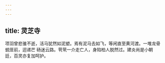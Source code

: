 ```yaml
---
---
---
```

title: 灵芝寺
---







项羽曾悲骓不逝，活马犹然如泥塑。焉有泥马去如飞，等闲直至黄河渡。一堆龙骨蜕厓前，迢递芒 砀迷云路。茕茕一介走亡人，身陷柏人脱然过。建炎尚是小朝廷，百灵亦复加呵护。
